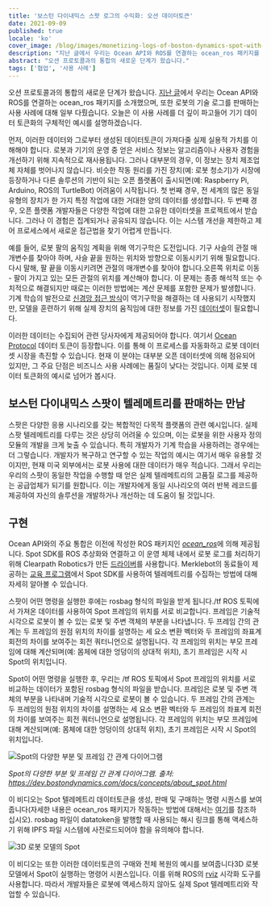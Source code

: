 ```yaml
---
title: '보스턴 다이내믹스 스팟 로그의 수익화: 오션 데이터토큰'
date: 2021-09-09
published: true
locale: 'ko'
cover_image: /blog/images/monetizing-logs-of-boston-dynamics-spot-with-ocean-datatokens/Robonomics_Ocean_p3_blog.jpg
description: "지난 글에서 우리는 Ocean API와 ROS를 연결하는 ocean_ros 패키지를 소개했으며, 또한 로봇의 기술 로그를 판매하는 사용 사례에 대해 일부 다뤘습니다. 오늘은 이 사용 사례를 더 깊이 파고들어 기기 데이터 토큰화의 구체적인 예시를 설명하겠습니다."
abstract: "오션 프로토콜과의 통합의 새로운 단계가 왔습니다."
tags: ['협업', '사용 사례']
---
```


오션 프로토콜과의 통합의 새로운 단계가 왔습니다. [지난 글](/blog/ocean-protocol-p-2/)에서 우리는 Ocean API와 ROS를 연결하는 ocean_ros 패키지를 소개했으며, 또한 로봇의 기술 로그를 판매하는 사용 사례에 대해 일부 다뤘습니다. 오늘은 이 사용 사례를 더 깊이 파고들어 기기 데이터 토큰화의 구체적인 예시를 설명하겠습니다.

먼저, 이러한 데이터와 그로부터 생성된 데이터토큰이 가져다줄 실제 실용적 가치를 이해해야 합니다. 로봇과 기기의 운영 중 얻은 서비스 정보는 알고리즘이나 사용자 경험을 개선하기 위해 지속적으로 재사용됩니다. 그러나 대부분의 경우, 이 정보는 장치 제조업체 자체를 벗어나지 않습니다. 비슷한 작동 원리를 가진 장치(예: 로봇 청소기)가 시장에 등장하거나 다른 솔루션의 기반이 되는 오픈 플랫폼이 출시되면(예: Raspberry Pi, Arduino, ROS의 TurtleBot) 어려움이 시작됩니다. 첫 번째 경우, 전 세계의 많은 동일 유형의 장치가 한 가지 특정 작업에 대한 거대한 양의 데이터를 생성합니다. 두 번째 경우, 오픈 플랫폼 개발자들은 다양한 작업에 대한 고유한 데이터셋을 프로젝트에서 받습니다. 그러나 이 경험은 집계되거나 공유되지 않습니다. 이는 시스템 개선을 제한하고 제어 프로세스에서 새로운 접근법을 찾기 어렵게 만듭니다.

예를 들어, 로봇 팔의 움직임 계획을 위해 역기구학은 도전입니다. 기구 사슬의 관절 매개변수를 찾아야 하며, 사슬 끝을 원하는 위치와 방향으로 이동시키기 위해 필요합니다. 다시 말해, 팔 끝을 이동시키려면 관절의 매개변수를 찾아야 합니다.오른쪽 위치로 이동 - 팔이 가지고 있는 모든 관절의 위치를 계산해야 합니다. 이 문제는 종종 해석적 또는 수치적으로 해결되지만 때로는 이러한 방법에는 계산 문제를 포함한 문제가 발생합니다. 기계 학습의 발전으로 [신경망 접근 방식](https://doi.org/10.1016/j.protcy.2013.12.451)이 역기구학을 해결하는 데 사용되기 시작했지만, 모델을 훈련하기 위해 실제 장치의 움직임에 대한 정보를 가진 [데이터셋](https://mint-lab.github.io/awesome-robotics-datasets/)이 필요합니다.

이러한 데이터는 수집되어 관련 당사자에게 제공되어야 합니다. 여기서 [Ocean Protocol](https://oceanprotocol.com/) 데이터 토큰이 등장합니다. 이를 통해 이 프로세스를 자동화하고 로봇 데이터셋 시장을 촉진할 수 있습니다. 현재 이 분야는 대부분 오픈 데이터셋에 의해 점유되어 있지만, 그 주요 단점은 비즈니스 사용 사례에는 품질이 낮다는 것입니다. 이제 로봇 데이터 토큰화의 예시로 넘어가 봅시다.

##  보스턴 다이내믹스 스팟이 텔레메트리를 판매하는 만남

스팟은 다양한 응용 시나리오를 갖는 복합적인 다목적 플랫폼의 관련 예시입니다. 실제 스팟 텔레메트리를 다루는 것은 상당히 어려울 수 있으며, 이는 로봇을 위한 사용자 정의 모듈의 개발을 크게 늦출 수 있습니다. 특히 개발자가 기계 학습을 사용하려는 경우에는 더 그렇습니다. 개발자가 복구하고 연구할 수 있는 작업의 예시는 여기서 매우 유용할 것이지만, 현재 미국 외부에서는 로봇 사용에 대한 데이터가 매우 적습니다. 그래서 우리는 우리의 스팟이 동일한 작업을 수행할 때 얻은 실제 텔레메트리의 고품질 로그를 제공하는 공급업체가 되기를 원합니다. 이는 개발자에게 동일 시나리오의 여러 반복 레코드를 제공하여 자신의 솔루션을 개발하거나 개선하는 데 도움이 될 것입니다.

## 구현

Ocean API와의 주요 통합은 이전에 작성한 ROS 패키지인 [*ocean_ros*](https://github.com/LoSk-p/ocean_ros)에 의해 제공됩니다. Spot SDK를 ROS 추상화와 연결하고 이 운영 체제 내에서 로봇 로그를 처리하기 위해 Clearpath Robotics가 만든 [드라이버](https://clearpathrobotics.com/assets/guides/melodic/spot-ros/ros_setup.html)를 사용합니다. Merklebot의 동료들이 제공하는 [교육 프로그램](https://spot-sdk.education/)에서 Spot SDK를 사용하여 텔레메트리를 수집하는 방법에 대해 자세히 알아볼 수 있습니다.

스팟이 어떤 명령을 실행한 후에는 rosbag 형식의 파일을 받게 됩니다./tf ROS 토픽에서 가져온 데이터를 사용하여 Spot 프레임의 위치를 서로 비교합니다. 프레임은 기술적 시각으로 로봇이 볼 수 있는 로봇 및 주변 객체의 부분을 나타냅니다. 두 프레임 간의 관계는 두 프레임의 원점 위치의 차이를 설명하는 세 요소 변환 벡터와 두 프레임의 좌표계 회전의 차이를 보여주는 회전 쿼터니언으로 설명됩니다. 각 프레임의 위치는 부모 프레임에 대해 계산되며(예: 몸체에 대한 엉덩이의 상대적 위치), 초기 프레임은 시작 시 Spot의 위치입니다.

Spot이 어떤 명령을 실행한 후, 우리는 /tf ROS 토픽에서 Spot 프레임의 위치를 서로 비교하는 데이터가 포함된 rosbag 형식의 파일을 받습니다. 프레임은 로봇 및 주변 객체의 부분을 나타내며 기술적 시각으로 로봇이 볼 수 있습니다. 두 프레임 간의 관계는 두 프레임의 원점 위치의 차이를 설명하는 세 요소 변환 벡터와 두 프레임의 좌표계 회전의 차이를 보여주는 회전 쿼터니언으로 설명됩니다. 각 프레임의 위치는 부모 프레임에 대해 계산되며(예: 몸체에 대한 엉덩이의 상대적 위치), 초기 프레임은 시작 시 Spot의 위치입니다.

![Spot의 다양한 부분 및 프레임 간 관계 다이어그램](/blog/images/monetizing-logs-of-boston-dynamics-spot-with-ocean-datatokens/spot-scheme.png)

*Spot의 다양한 부분 및 프레임 간 관계 다이어그램. 출처: https://dev.bostondynamics.com/docs/concepts/about_spot.html*

<YouTube id="https://youtu.be/6i9zYpCMzn8" posterQuality="max"/>

이 비디오는 Spot 텔레메트리 데이터토큰을 생성, 판매 및 구매하는 명령 시퀀스를 보여줍니다(자세한 내용은 ocean_ros 패키지가 작동하는 방법에 대해서는 [여기](https://www.youtube.com/watch?v=Ssit8-u6dZY)를 참조하십시오). rosbag 파일이 datatoken을 발행할 때 사용되는 해시 링크를 통해 액세스하기 위해 IPFS 파일 시스템에 사전로드되어야 함을 유의해야 합니다.

![3D 로봇 모델의 Spot](/blog/images/monetizing-logs-of-boston-dynamics-spot-with-ocean-datatokens/Spot-on-a-3D-robot-model.jpg)

이 비디오는 또한 이러한 데이터토큰의 구매와 전체 복원의 예시를 보여줍니다3D 로봇 모델에서 Spot이 실행하는 명령어 시퀀스입니다. 이를 위해 ROS의 [rviz](http://wiki.ros.org/rviz) 시각화 도구를 사용합니다. 따라서 개발자들은 로봇에 액세스하지 않아도 실제 Spot 텔레메트리와 작업할 수 있습니다.